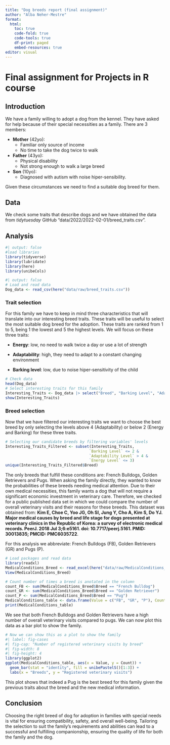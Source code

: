 ```yaml
---
title: "Dog breeds report (final assignment)"
author: "Alba Neher-Mestre"
format: 
  html:
    toc: true
    code-fold: true
    code-tools: true
    df-print: paged
    embed-resources: true
editor: visual
---
```


# Final assignment for Projects in R course

## Introduction

We have a family willing to adopt a dog from the kennel. They have asked for help because of their special necessities as a family. There are 3 members:

-   **Mother** (42yo):
    -   Familiar only source of income
    -   No time to take the dog twice to walk
-   **Father** (43yo):
    -   Physical disability
    -   Not strong enough to walk a large breed
-   **Son** (10yo):
    -   Diagnosed with autism with noise hiper-sensibility.

Given these circumstances we need to find a suitable dog breed for them.

## Data

We check some traits that describe dogs and we have obtained the data from *tidytuesday* GitHub "data/2022/2022-02-01/breed_traits.csv".

## Analysis

```r
#| output: false
#load libraries
library(tidyverse)
library(lubridate)
library(here)
library(unibeCols)
```

```r
#| output: false
# Load and read data
Dog_data <- read_csv(here("data/raw/breed_traits.csv"))
```

### Trait selection

For this family we have to keep in mind three characteristics that will translate into our interesting breed traits. These traits will be useful to select the most suitable dog breed for the adoption. These traits are ranked from 1 to 5, being 1 the lowest and 5 the highest levels. We will focus on these three traits:

-   **Energy**: low, no need to walk twice a day or use a lot of strength

-   **Adaptability**: high, they need to adapt to a constant changing environment

-   **Barking level**: low, due to noise hiper-sensitivity of the child

```r
# Check data 
head(Dog_data)
# Select interesting traits for this family
Interesting_Traits <- Dog_data |> select("Breed", "Barking Level", "Adaptability Level", "Energy Level")
show(Interesting_Traits)
```

### Breed selection

Now that we have filtered our interesting traits we want to choose the best breed by only selecting the levels above 4 (Adaptability) or below 2 (Energy and Barking) for these three traits.

```r
# Selecting our candidate breeds by filtering variables' levels
Interesting_Traits_Filtered <- subset(Interesting_Traits, 
                                     `Barking Level` <= 2 & 
                                     `Adaptability Level` > 4 & 
                                     `Energy Level` <= 3)
unique(Interesting_Traits_Filtered$Breed)
```

The only breeds that fulfill these conditions are: French Bulldogs, Golden Retrievers and Pugs. When asking the family directly, they wanted to know the probabilities of these breeds needing medical attention. Due to their own medical necessities, this family wants a dog that will not require a significant economic investment in veterinary care. Therefore, we checked for a public published data set in which we could compare the number of overall veterinary visits and their reasons for these breeds. This dataset was obtained from: **Kim E, Choe C, Yoo JG, Oh SI, Jung Y, Cho A, Kim S, Do YJ. Major medical causes by breed and life stage for dogs presented at veterinary clinics in the Republic of Korea: a survey of electronic medical records. PeerJ. 2018 Jul 3;6:e5161. doi: 10.7717/peerj.5161. PMID: 30013835; PMCID: PMC6035722**.

For this analysis we abbreviate: French Bulldogs (FB), Golden Retrievers (GR) and Pugs (P).

```r
# Load packages and read data
library(readxl)
MedicalConditions_Breed <- read_excel(here("data/raw/MedicalConditions_Breed.xlsx"))
View(MedicalConditions_Breed)

# Count number of times a breed is anotated in the column
count_FB <- sum(MedicalConditions_Breed$Breed == "French Bulldog")
count_GR <- sum(MedicalConditions_Breed$Breed == "Golden Retriever")
count_P <- sum(MedicalConditions_Breed$Breed == "Pug")
MedicalConditions_table <- data.frame(Value = c("FB", "GR", "P"), Count = c(count_FB, count_GR, count_P))
print(MedicalConditions_table)

```

We see that both French Bulldogs and Golden Retrievers have a high number of overall veterinary visits compared to pugs. We can now plot this data as a bar plot to show the family.

```r
# Now we can show this as a plot to show the family
#| label: fig-cases
#| fig-cap: "Number of registered veterinary visits by breed"
#| fig-width: 8
#| fig-height: 4
library(ggplot2)
ggplot(MedicalConditions_table, aes(x = Value, y = Count)) + 
  geom_bar(stat = "identity", fill = unibePastelS()[1:3]) +
  labs(x = "Breeds", y = "Registered veterinary visits")
```

This plot shows that indeed a Pug is the best breed for this family given the previous traits about the breed and the new medical information.

## Conclusion

Choosing the right breed of dog for adoption in families with special needs is vital for ensuring compatibility, safety, and overall well-being. Tailoring the selection to suit the family's requirements and abilities can lead to a successful and fulfilling companionship, ensuring the quality of life for both the family and the dog.
